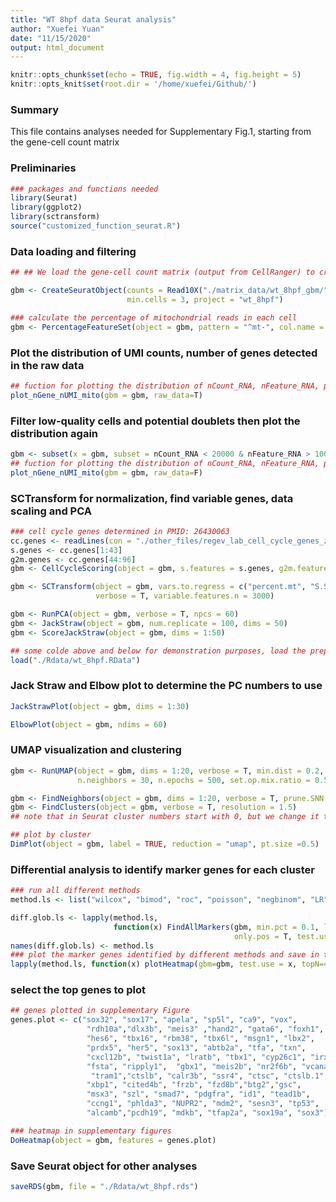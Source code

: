 ```yaml
---
title: "WT 8hpf data Seurat analysis"
author: "Xuefei Yuan"
date: "11/15/2020"
output: html_document
---
```


```r
knitr::opts_chunk$set(echo = TRUE, fig.width = 4, fig.height = 5)
knitr::opts_knit$set(root.dir = '/home/xuefei/Github/')
```

### Summary
This file contains analyses needed for Supplementary Fig.1, starting from the gene-cell count matrix


### Preliminaries {-}
```r
### packages and functions needed
library(Seurat)
library(ggplot2)
library(sctransform)
source("customized_function_seurat.R")
```


### Data loading and filtering
```r
## ## We load the gene-cell count matrix (output from CellRanger) to creat a Seurat Object.

gbm <- CreateSeuratObject(counts = Read10X("./matrix_data/wt_8hpf_gbm/"),
                          min.cells = 3, project = "wt_8hpf")

### calculate the percentage of mitochondrial reads in each cell 
gbm <- PercentageFeatureSet(object = gbm, pattern = "^mt-", col.name = "percent.mt")

```

### Plot the distribution of UMI counts, number of genes detected in the raw data
```r
## fuction for plotting the distribution of nCount_RNA, nFeature_RNA, percent.mt figure
plot_nGene_nUMI_mito(gbm = gbm, raw_data=T) 
```

### Filter low-quality cells and potential doublets then plot the distribution again
```r
gbm <- subset(x = gbm, subset = nCount_RNA < 20000 & nFeature_RNA > 1000 & percent.mt < 4)
## fuction for plotting the distribution of nCount_RNA, nFeature_RNA, percent.mt figure
plot_nGene_nUMI_mito(gbm = gbm, raw_data=F) 
```



### SCTransform for normalization, find variable genes, data scaling and PCA
```r
### cell cycle genes determined in PMID: 26430063
cc.genes <- readLines(con = "./other_files/regev_lab_cell_cycle_genes_zebrafish.txt")
s.genes <- cc.genes[1:43]
g2m.genes <- cc.genes[44:96]
gbm <- CellCycleScoring(object = gbm, s.features = s.genes, g2m.features = g2m.genes, set.ident = F)

gbm <- SCTransform(object = gbm, vars.to.regress = c("percent.mt", "S.Score", "G2M.Score", "nCount_RNA"), 
                   verbose = T, variable.features.n = 3000) 

gbm <- RunPCA(object = gbm, verbose = T, npcs = 60)
gbm <- JackStraw(object = gbm, num.replicate = 100, dims = 50)
gbm <- ScoreJackStraw(object = gbm, dims = 1:50)

```

```r
## some colde above and below for demonstration purposes, load the preprocessed data to save time
load("./Rdata/wt_8hpf.RData")
```


### Jack Straw and Elbow plot to determine the PC numbers to use
```r
JackStrawPlot(object = gbm, dims = 1:30)

```

```r
ElbowPlot(object = gbm, ndims = 60)
```

### UMAP visualization and clustering
```r
gbm <- RunUMAP(object = gbm, dims = 1:20, verbose = T, min.dist = 0.2,
               n.neighbors = 30, n.epochs = 500, set.op.mix.ratio = 0.5)

gbm <- FindNeighbors(object = gbm, dims = 1:20, verbose = T, prune.SNN = 1/15, k.param = 20)
gbm <- FindClusters(object = gbm, verbose = T, resolution = 1.5)
## note that in Seurat cluster numbers start with 0, but we change it to starting with 1 in all our figures
```

```r
## plot by cluster
DimPlot(object = gbm, label = TRUE, reduction = "umap", pt.size =0.5)
```


### Differential analysis to identify marker genes for each cluster
```r
### run all different methods
method.ls <- list("wilcox", "bimod", "roc", "poisson", "negbinom", "LR", "MAST")

diff.glob.ls <- lapply(method.ls, 
                       function(x) FindAllMarkers(gbm, min.pct = 0.1, logfc.threshold = 0.25, 
                                                  only.pos = T, test.use=x, return.thresh = 0.01))
names(diff.glob.ls) <- method.ls
### plot the marker genes identified by different methods and save in the heatmaps as pdf for examination
lapply(method.ls, function(x) plotHeatmap(gbm=gbm, test.use = x, topN=40, diff.ls = diff.glob.ls))

```

### select the top genes to plot
```r
## genes plotted in supplementary Figure
genes.plot <- c("sox32", "sox17", "apela", "sp5l", "ca9", "vox", 
                 "rdh10a","dlx3b", "meis3" ,"hand2", "gata6", "foxh1",
                 "hes6", "tbx16", "rbm38", "tbx6l", "msgn1", "lbx2", 
                 "prdx5", "her5", "sox13", "abtb2a", "tfa", "txn", 
                 "cxcl12b", "twist1a", "lratb", "tbx1", "cyp26c1", "irx1b",
                 "fsta", "ripply1",  "gbx1", "meis2b", "nr2f6b", "vcana",
                  "tram1","ctslb", "calr3b", "ssr4", "ctsc", "ctslb.1",
                 "xbp1", "cited4b", "frzb", "fzd8b","btg2","gsc",
                 "msx3", "szl", "smad7", "pdgfra", "id1", "tead1b",
                 "ccng1", "phlda3", "NUPR2", "mdm2", "sesn3", "tp53",
                 "alcamb","pcdh19", "mdkb", "tfap2a", "sox19a", "sox3")

```

```r
### heatmap in supplementary figures
DoHeatmap(object = gbm, features = genes.plot)
```



### Save Seurat object for other analyses
```r
saveRDS(gbm, file = "./Rdata/wt_8hpf.rds")
```

